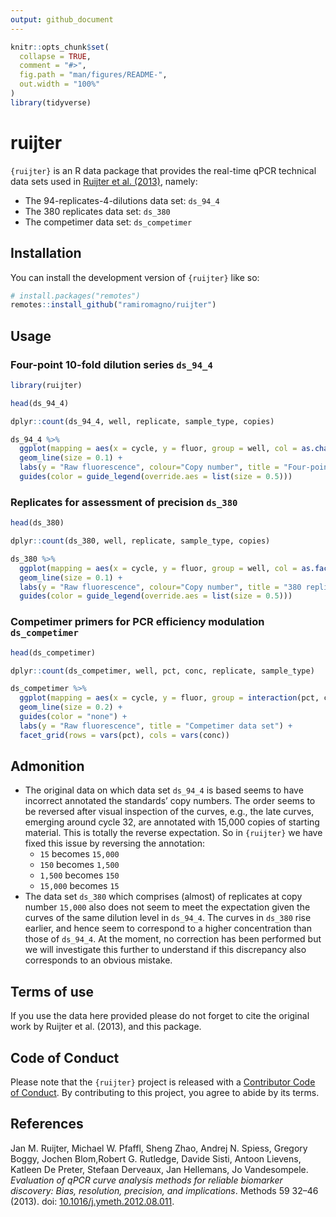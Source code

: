```yaml
---
output: github_document
---
```


<!-- README.md is generated from README.Rmd. Please edit that file -->

```r
knitr::opts_chunk$set(
  collapse = TRUE,
  comment = "#>",
  fig.path = "man/figures/README-",
  out.width = "100%"
)
library(tidyverse)
```

# ruijter

<!-- badges: start -->
<!-- badges: end -->

`{ruijter}` is an R data package that provides the real-time qPCR technical data
sets used in [Ruijter et al.
(2013)](https://doi.org/10.1016/j.ymeth.2012.08.011), namely:

- The 94-replicates-4-dilutions data set: `ds_94_4`
- The 380 replicates data set: `ds_380`
- The competimer data set: `ds_competimer`


## Installation

You can install the development version of `{ruijter}` like so:

``` r
# install.packages("remotes")
remotes::install_github("ramiromagno/ruijter")
```

## Usage


### Four-point 10-fold dilution series `ds_94_4`

```r
library(ruijter)

head(ds_94_4)

dplyr::count(ds_94_4, well, replicate, sample_type, copies)

ds_94_4 %>%
  ggplot(mapping = aes(x = cycle, y = fluor, group = well, col = as.character(copies))) +
  geom_line(size = 0.1) +
  labs(y = "Raw fluorescence", colour="Copy number", title = "Four-point 10-fold dilution series") +
  guides(color = guide_legend(override.aes = list(size = 0.5)))
```

###  Replicates for assessment of precision `ds_380`

```r
head(ds_380)

dplyr::count(ds_380, well, replicate, sample_type, copies)

ds_380 %>%
  ggplot(mapping = aes(x = cycle, y = fluor, group = well, col = as.factor(copies))) +
  geom_line(size = 0.1) +
  labs(y = "Raw fluorescence", colour="Copy number", title = "380 replicates data set") +
  guides(color = guide_legend(override.aes = list(size = 0.5)))
```

###  Competimer primers for PCR efficiency modulation `ds_competimer`

```r
head(ds_competimer)

dplyr::count(ds_competimer, well, pct, conc, replicate, sample_type)

ds_competimer %>%
  ggplot(mapping = aes(x = cycle, y = fluor, group = interaction(pct, conc, replicate), col = interaction(pct, conc))) +
  geom_line(size = 0.2) +
  guides(color = "none") +
  labs(y = "Raw fluorescence", title = "Competimer data set") +
  facet_grid(rows = vars(pct), cols = vars(conc))
```

## Admonition

- The original data on which data set `ds_94_4` is based seems to have incorrect annotated the standards' copy numbers. The order seems to be reversed after visual inspection of the curves, e.g., the late curves, emerging around cycle 32, are annotated with 15,000 copies of starting material. This is totally the reverse expectation. So in `{ruijter}` we have fixed this issue by reversing the annotation:
  - `15` becomes `15,000`
  - `150` becomes `1,500`
  - `1,500` becomes `150`
  - `15,000` becomes `15`

- The data set `ds_380` which comprises (almost) of replicates at copy number
`15,000` also does not seem to meet the expectation given the curves of the same
dilution level in `ds_94_4`. The curves in `ds_380` rise earlier, and hence seem
to correspond to a higher concentration than those of `ds_94_4`. At the moment,
no correction has been performed but we will investigate this further to
understand if this discrepancy also corresponds to an obvious mistake.

## Terms of use

If you use the data here provided please do not forget to cite the original
work by Ruijter et al. (2013), and this package.

## Code of Conduct
  
Please note that the `{ruijter}` project is released with a [Contributor Code of
Conduct](https://contributor-covenant.org/version/2/1/CODE_OF_CONDUCT.html). By
contributing to this project, you agree to abide by its terms.

## References

Jan M. Ruijter, Michael W. Pfaffl, Sheng Zhao, Andrej N. Spiess, Gregory Boggy,
Jochen Blom,Robert G. Rutledge, Davide Sisti, Antoon Lievens, Katleen De Preter,
Stefaan Derveaux, Jan Hellemans, Jo Vandesompele. *Evaluation of qPCR curve
analysis methods for reliable biomarker discovery: Bias, resolution, precision,
and implications*. Methods 59 32--46 (2013). doi:
[10.1016/j.ymeth.2012.08.011](https://doi.org/10.1016/j.ymeth.2012.08.011).
